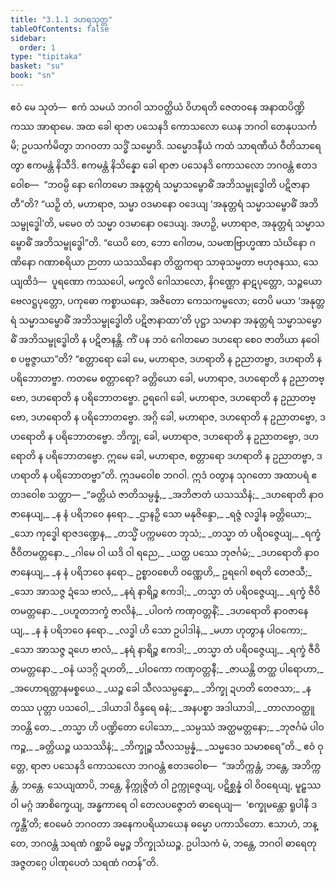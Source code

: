 ```yaml
---
title: "3.1.1 ဒဟရသုတ္တ"
tableOfContents: false
sidebar:
  order: 1
type: "tipitaka"
basket: "su"
book: "sn"
---
```



<DynamicBreadcrumb />

<Division number="112" book="sn" e="ch" v="18" p="296">

<Paragraph number="577" book="sn">
ဧဝံ မေ သုတံ—  ဧကံ သမယံ ဘဂဝါ သာဝတ္ထိယံ ဝိဟရတိ ဇေတဝနေ အနာထပိဏ္ဍိကဿ အာရာမေ. အထ ခေါ ရာဇာ ပသေနဒိ ကောသလော ယေန ဘဂဝါ တေနုပသင်္ကမိ; ဥပသင်္ကမိတွာ ဘဂဝတာ သဒ္ဓိံ သမ္မောဒိ. သမ္မောဒနီယံ ကထံ သာရဏီယံ ဝီတိသာရေတွာ ဧကမန္တံ နိသီဒိ. ဧကမန္တံ နိသိန္နော ခေါ ရာဇာ ပသေနဒိ ကောသလော ဘဂဝန္တံ ဧတဒဝေါစ—  “ဘဝမ္ပိ နော ဂေါတမော အနုတ္တရံ သမ္မာသမ္ဗောဓိံ အဘိသမ္ဗုဒ္ဓေါတိ ပဋိဇာနာတီ”တိ? “ယဉှိ တံ, မဟာရာဇ, သမ္မာ ဝဒမာနော ဝဒေယျ ‘အနုတ္တရံ သမ္မာသမ္ဗောဓိံ အဘိသမ္ဗုဒ္ဓေါ’တိ, မမေဝ တံ သမ္မာ ဝဒမာနော ဝဒေယျ. အဟဉှိ, မဟာရာဇ, အနုတ္တရံ သမ္မာသမ္ဗောဓိံ အဘိသမ္ဗုဒ္ဓေါ”တိ.
</Paragraph>

<Paragraph number="578" book="sn">
“ယေပိ တေ, ဘော ဂေါတမ, သမဏဗြာဟ္မဏာ သံဃိနော ဂဏိနော ဂဏာစရိယာ ဉာတာ ယသဿိနော တိတ္ထကရာ သာဓုသမ္မတာ ဗဟုဇနဿ, သေယျထိဒံ—  ပူရဏော ကဿပေါ, မက္ခလိ ဂေါသာလော, နိဂဏ္ဌော နာဋပုတ္တော, သဉ္စယော ဗေလဋ္ဌပုတ္တော, ပကုဓော ကစ္စာယနော, အဇိတော ကေသကမ္ဗလော; တေပိ မယာ ‘အနုတ္တရံ သမ္မာသမ္ဗောဓိံ အဘိသမ္ဗုဒ္ဓေါတိ ပဋိဇာနာထာ’တိ ပုဋ္ဌာ သမာနာ အနုတ္တရံ သမ္မာသမ္ဗောဓိံ အဘိသမ္ဗုဒ္ဓေါတိ န ပဋိဇာနန္တိ. ကိံ ပန ဘဝံ ဂေါတမော ဒဟရော စေဝ ဇာတိယာ နဝေါ စ ပဗ္ဗဇ္ဇာယာ”တိ?
</Paragraph>

<Paragraph number="579" book="sn">
“စတ္တာရော ခေါ မေ, မဟာရာဇ, ဒဟရာတိ န ဥညာတဗ္ဗာ, ဒဟရာတိ န ပရိဘောတဗ္ဗာ. ကတမေ စတ္တာရော? ခတ္တိယော ခေါ, မဟာရာဇ, ဒဟရောတိ န ဥညာတဗ္ဗော, ဒဟရောတိ န ပရိဘောတဗ္ဗော. ဥရဂေါ ခေါ, မဟာရာဇ, ဒဟရောတိ န ဥညာတဗ္ဗော, ဒဟရောတိ န ပရိဘောတဗ္ဗော. အဂ္ဂိ ခေါ, မဟာရာဇ, ဒဟရောတိ န ဥညာတဗ္ဗော, ဒဟရောတိ န ပရိဘောတဗ္ဗော. ဘိက္ခု, ခေါ, မဟာရာဇ, ဒဟရောတိ န ဥညာတဗ္ဗော, ဒဟရောတိ န ပရိဘောတဗ္ဗော. ဣမေ ခေါ, မဟာရာဇ, စတ္တာရော ဒဟရာတိ န ဥညာတဗ္ဗာ, ဒဟရာတိ န ပရိဘောတဗ္ဗာ”တိ.
</Paragraph>

<Paragraph number="580" book="sn">
ဣဒမဝေါစ ဘဂဝါ. ဣဒံ ဝတွာန သုဂတော အထာပရံ ဧတဒဝေါစ သတ္ထာ—
</Paragraph>

<Paragraph number="581" type="verses" book="sn">
_“ခတ္တိယံ ဇာတိသမ္ပန္နံ,_  
_အဘိဇာတံ ယသဿိနံ;_  
_ဒဟရောတိ နာဝဇာနေယျ,_  
_န နံ ပရိဘဝေ နရော._  

</Paragraph>

<Paragraph number="582" type="verses" book="sn">
_ဌာနဉှိ သော မနုဇိန္ဒော,_  
_ရဇ္ဇံ လဒ္ဓါန ခတ္တိယော;_  
_သော ကုဒ္ဓေါ ရာဇဒဏ္ဍေန,_  
_တသ္မိံ ပက္ကမတေ ဘုသံ;_  
_တသ္မာ တံ ပရိဝဇ္ဇေယျ,_  
_ရက္ခံ ဇီဝိတမတ္တနော._  

</Paragraph>

<Paragraph number="583" type="verses" book="sn">
_ဂါမေ ဝါ ယဒိ ဝါ ရညေ,_  
_ယတ္ထ ပဿေ ဘုဇင်္ဂမံ;_  
_ဒဟရောတိ နာဝဇာနေယျ,_  
_န နံ ပရိဘဝေ နရော._  

</Paragraph>

<Paragraph number="584" book="sn">
ဥစ္စာဝစေဟိ ဝဏ္ဏေဟိ,_  
ဥရဂေါ စရတိ တေဇသီ;_  
_သော အာသဇ္ဇ ဍံသေ ဗာလံ,_  
_နရံ နာရိဉ္စ ဧကဒါ;_  
_တသ္မာ တံ ပရိဝဇ္ဇေယျ,_  
_ရက္ခံ ဇီဝိတမတ္တနော._  

</Paragraph>

<Paragraph number="585" type="verses" book="sn">
_ပဟူတဘက္ခံ ဇာလိနံ,_  
_ပါဝကံ ကဏှဝတ္တနိံ;_  
_ဒဟရောတိ နာဝဇာနေယျ,_  
_န နံ ပရိဘဝေ နရော._  

</Paragraph>

<Paragraph number="586" type="verses" book="sn">
_လဒ္ဓါ ဟိ သော ဥပါဒါနံ,_  
_မဟာ ဟုတွာန ပါဝကော;_  
_သော အာသဇ္ဇ ဍဟေ ဗာလံ,_  
_နရံ နာရိဉ္စ ဧကဒါ;_  
_တသ္မာ တံ ပရိဝဇ္ဇေယျ,_  
_ရက္ခံ ဇီဝိတမတ္တနော._  

</Paragraph>

<Paragraph number="587" type="verses" book="sn">
_ဝနံ ယဒဂ္ဂိ ဍဟတိ,_  
_ပါဝကော ကဏှဝတ္တနီ;_  
_ဇာယန္တိ တတ္ထ ပါရောဟာ,_  
_အဟောရတ္တာနမစ္စယေ._  

</Paragraph>

<Paragraph number="588" type="verses" book="sn">
_ယဉ္စ ခေါ သီလသမ္ပန္နော,_  
_ဘိက္ခု ဍဟတိ တေဇသာ;_  
_န တဿ ပုတ္တာ ပသဝေါ,_  
_ဒါယာဒါ ဝိန္ဒရေ ဓနံ;_  
_အနပစ္စာ အဒါယာဒါ,_  
_တာလာဝတ္ထူ ဘဝန္တိ တေ._  

</Paragraph>

<Paragraph number="589" type="verses" book="sn">
_တသ္မာ ဟိ ပဏ္ဍိတော ပေါသော,_  
_သမ္ပဿံ အတ္ထမတ္တနော;_  
_ဘုဇင်္ဂမံ ပါဝကဉ္စ,_  
_ခတ္တိယဉ္စ ယသဿိနံ;_  
_ဘိက္ခုဉ္စ သီလသမ္ပန္နံ,_  
_သမ္မဒေဝ သမာစရေ”တိ._  

</Paragraph>

<Paragraph number="590" book="sn">
ဧဝံ ဝုတ္တေ, ရာဇာ ပသေနဒိ ကောသလော ဘဂဝန္တံ ဧတဒဝေါစ—  “အဘိက္ကန္တံ, ဘန္တေ, အဘိက္ကန္တံ, ဘန္တေ. သေယျထာပိ, ဘန္တေ, နိက္ကုဇ္ဇိတံ ဝါ ဥက္ကုဇ္ဇေယျ, ပဋိစ္ဆန္နံ ဝါ ဝိဝရေယျ, မူဠှဿ ဝါ မဂ္ဂံ အာစိက္ခေယျ, အန္ဓကာရေ ဝါ တေလပဇ္ဇောတံ ဓာရေယျ—  ‘စက္ခုမန္တော ရူပါနိ ဒက္ခန္တီ’တိ; ဧဝမေဝံ ဘဂဝတာ အနေကပရိယာယေန ဓမ္မော ပကာသိတော. ဧသာဟံ, ဘန္တေ, ဘဂဝန္တံ သရဏံ ဂစ္ဆာမိ ဓမ္မဉ္စ ဘိက္ခုသံဃဉ္စ. ဥပါသကံ မံ, ဘန္တေ, ဘဂဝါ ဓာရေတု အဇ္ဇတဂ္ဂေ ပါဏုပေတံ သရဏံ ဂတန်”တိ.
</Paragraph>
</Division>